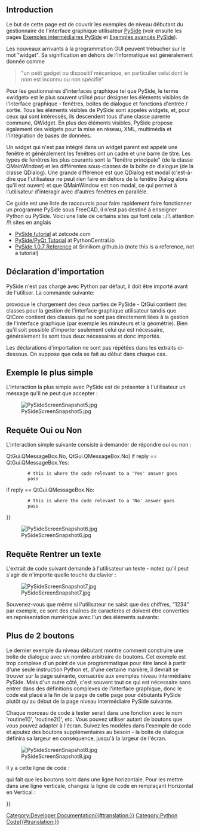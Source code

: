 <languages/>

<span id="Introduction"></span>
== Introduction ==

Le but de cette page est de couvrir les exemples de niveau débutant du gestionnaire de l'interface graphique utilisateur [[PySide/fr|PySide]] (voir ensuite les pages [[PySide_Intermediate_Examples/fr|Exemples intermédiaires PySide]] et [[PySide_Advanced_Examples/fr|Exemples avancés PySide]]).

Les nouveaux arrivants à la programmation GUI peuvent trébucher sur le mot "widget". Sa signification en dehors de l'informatique est généralement donnée comme

<blockquote>"un petit gadget ou dispositif mécanique, en particulier celui dont le nom est inconnu ou non spécifié"</blockquote>

Pour les gestionnaires d'interfaces graphique tel que PySide, le terme «widget» est le plus souvent utilisé pour désigner les éléments visibles de l'interface graphique - fenêtres, boîtes de dialogue et fonctions d'entrée / sortie. Tous les éléments visibles de PySide sont appelés widgets, et, pour ceux qui sont intéressés, ils descendent tous d'une classe parente commune, QWidget. En plus des éléments visibles, PySide propose également des widgets pour la mise en réseau, XML, multimédia et l'intégration de bases de données.

Un widget qui n'est pas intégré dans un widget parent est appelé une fenêtre et généralement les fenêtres ont un cadre et une barre de titre. Les types de fenêtres les plus courants sont la "fenêtre principale" (de la classe QMainWindow) et les différentes sous-classes de la boîte de dialogue (de la classe QDialog). Une grande différence est que QDialog est modal (c'est-à-dire que l'utilisateur ne peut rien faire en dehors de la fenêtre Dialog alors qu'il est ouvert) et que QMainWindow est non modal, ce qui permet à l'utilisateur d'interagir avec d'autres fenêtres en parallèle.

Ce guide est une liste de raccourcis pour faire rapidement faire fonctionner un programme PySide sous FreeCAD, il n'est pas destiné à enseigner Python ou PySide. Voici une liste de certains sites qui font cela :
/!\ attention /!\ sites en anglais
* [http://zetcode.com/gui/pysidetutorial/ PySide tutorial] at zetcode.com
* [http://www.pythoncentral.io/series/python-pyside-pyqt-tutorial/ PySide/PyQt Tutorial] at PythonCentral.io
* [http://srinikom.github.io/ PySide 1.0.7 Reference] at Srinikom.github.io (note this is a reference, not a tutorial)

<span id="Import_statement"></span>
==Déclaration d'importation==

PySide n'est pas chargé avec Python par défaut, il doit être importé avant de l'utiliser. La commande suivante:

{{Code|code=
from PySide import QtCore
from PySide import QtGui
}}

provoque le chargement des deux parties de PySide - QtGui contient des classes pour la gestion de l'interface graphique utilisateur tandis que QtCore contient des classes qui ne sont pas directement liées à la gestion de l'interface graphique (par exemple les minuteurs et la géométrie). Bien qu'il soit possible d'importer seulement celui qui est nécessaire, généralement ils sont tous deux nécessaires et donc importés.

Les déclarations d'importation ne sont pas répétées dans les extraits ci-dessous. On suppose que cela se fait au début dans chaque cas.

<span id="Simplest_Example"></span>
==Exemple le plus simple==

L'interaction la plus simple avec PySide est de présenter à l'utilisateur un message qu'il ne peut que accepter :

{{Code|code=
reply = QtGui.QMessageBox.information(None,"","Houston, we have a problem")
}}

[[File:PySideScreenSnapshot5.jpg]]

<span id="Yes_or_No_Query"></span>
==Requête Oui ou Non ==

L'interaction simple suivante consiste à demander de répondre oui ou non :

{{Code|code=
reply = QtGui.QMessageBox.question(None, "", "This is your chance to answer, what do you think?",
         QtGui.QMessageBox.Yes {{!}} QtGui.QMessageBox.No, QtGui.QMessageBox.No)
if reply == QtGui.QMessageBox.Yes:
         # this is where the code relevant to a 'Yes' answer goes
         pass
if reply == QtGui.QMessageBox.No:
         # this is where the code relevant to a 'No' answer goes
         pass
}}

[[File:PySideScreenSnapshot6.jpg]]

<span id="Enter_Text_Query"></span>
==Requête Rentrer un texte==

L'extrait de code suivant demande à l'utilisateur un texte - notez qu'il peut s'agir de n'importe quelle touche du clavier :

{{Code|code=
reply = QtGui.QInputDialog.getText(None, "Ouija Central","Enter your thoughts for the day:")
if reply[1]:
	# user clicked OK
	replyText = reply[0]
else:
	# user clicked Cancel
	replyText = reply[0] # which will be "" if they clicked Cancel
}}

[[File:PySideScreenSnapshot7.jpg]]

Souvenez-vous que même si l'utilisateur ne saisit que des chiffres, "1234" par exemple, ce sont des chaînes de caractères et doivent être converties en représentation numérique avec l'un des éléments suivants:

{{Code|code=
anInteger = int(userInput) # to convert to an integer from a string representation

aFloat = float(userInput) # to convert to a float from a string representation
}}

<span id="More_Than_2_Buttons"></span>
==Plus de 2 boutons==

Le dernier exemple du niveau débutant montre comment construire une boîte de dialogue avec un nombre arbitraire de boutons. Cet exemple est trop complexe d'un point de vue programmatique pour être lancé à partir d'une seule instruction Python et, d'une certaine manière, il devrait se trouver sur la page suivante, consacrée aux exemples niveau intermédiaire PySide. Mais d'un autre côté, c'est souvent tout ce qui est nécessaire sans entrer dans des définitions complexes de l'interface graphique, donc le code est placé à la fin de la page de cette page pour débutants PySide plutôt qu'au début de la page niveau intermédiaire PySide suivante.

{{Code|code=
from PySide import QtGui, QtCore

class MyButtons(QtGui.QDialog):
	""""""
	def __init__(self):
		super(MyButtons, self).__init__()
		self.initUI()
	def initUI(self):      
		option1Button = QtGui.QPushButton("Option 1")
		option1Button.clicked.connect(self.onOption1)
		option2Button = QtGui.QPushButton("Option 2")
		option2Button.clicked.connect(self.onOption2)
		option3Button = QtGui.QPushButton("Option 3")
		option3Button.clicked.connect(self.onOption3)
		option4Button = QtGui.QPushButton("Option 4")
		option4Button.clicked.connect(self.onOption4)
		option5Button = QtGui.QPushButton("Option 5")
		option5Button.clicked.connect(self.onOption5)
		#
		buttonBox = QtGui.QDialogButtonBox()
		buttonBox = QtGui.QDialogButtonBox(QtCore.Qt.Horizontal)
		buttonBox.addButton(option1Button, QtGui.QDialogButtonBox.ActionRole)
		buttonBox.addButton(option2Button, QtGui.QDialogButtonBox.ActionRole)
		buttonBox.addButton(option3Button, QtGui.QDialogButtonBox.ActionRole)
		buttonBox.addButton(option4Button, QtGui.QDialogButtonBox.ActionRole)
		buttonBox.addButton(option5Button, QtGui.QDialogButtonBox.ActionRole)
		#
		mainLayout = QtGui.QVBoxLayout()
		mainLayout.addWidget(buttonBox)
		self.setLayout(mainLayout)
		# define window		xLoc,yLoc,xDim,yDim
		self.setGeometry(	250, 250, 0, 50)
		self.setWindowTitle("Pick a Button")
		self.setWindowFlags(QtCore.Qt.WindowStaysOnTopHint)
	def onOption1(self):
		self.retStatus = 1
		self.close()
	def onOption2(self):
		self.retStatus = 2
		self.close()
	def onOption3(self):
		self.retStatus = 3
		self.close()
	def onOption4(self):
		self.retStatus = 4
		self.close()
	def onOption5(self):
		self.retStatus = 5
		self.close()

def routine1():
	print ('routine 1')

form = MyButtons()
form.exec_()
if form.retStatus==1:
	routine1()
elif form.retStatus==2:
	routine2()
elif form.retStatus==3:
	routine3()
elif form.retStatus==4:
	routine4()
elif form.retStatus==5:
	routine5()
}}

Chaque morceau de code à tester serait dans une fonction avec le nom 'routine1()', 'routine2()', etc. Vous pouvez utiliser autant de boutons que vous pouvez adapter à l'écran. Suivez les modèles dans l'exemple de code et ajoutez des boutons supplémentaires au besoin - la boîte de dialogue définira sa largeur en conséquence, jusqu'à la largeur de l'écran.

[[File:PySideScreenSnapshot8.jpg]]

Il y a cette ligne de code :

{{Code|code=
buttonBox = QtGui.QDialogButtonBox(QtCore.Qt.Horizontal)
}}

qui fait que les boutons sont dans une ligne horizontale. Pour les mettre dans une ligne verticale, changez la ligne de code en remplaçant Horizontal en Vertical :

{{Code|code=
buttonBox = QtGui.QDialogButtonBox(QtCore.Qt.Vertical)
}}


{{Powerdocnavi{{#translation:}}}}
[[Category:Developer Documentation{{#translation:}}]]
[[Category:Python Code{{#translation:}}]]